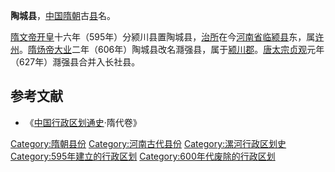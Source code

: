 '''陶城县'''，[[中国|中国]][[隋朝|隋朝]]古[[县|县]]名。

[[隋文帝|隋文帝]][[开皇|开皇]]十六年（595年）分颍川县置陶城县，[[治所|治所]]在今[[河南省|河南省]][[临颍县|临颍县]]东，属[[许州|许州]]。[[隋炀帝|隋炀帝]][[大业_(年号)|大业]]二年（606年）陶城县改名㶏强县，属于[[颍川郡|颍川郡]]。[[唐太宗|唐太宗]][[贞观|贞观]]元年（627年）㶏强县合并入长社县。

==参考文献==
*《[[中国行政区划通史|中国行政区划通史]]·隋代卷》

{{隋朝行政区划小作品}}

{{DEFAULTSORT:Taocheng}}
[[Category:隋朝县份|Category:隋朝县份]]
[[Category:河南古代县份|Category:河南古代县份]]
[[Category:漯河行政区划史|Category:漯河行政区划史]]
[[Category:595年建立的行政区划|Category:595年建立的行政区划]]
[[Category:600年代废除的行政区划|Category:600年代废除的行政区划]]